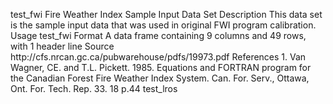 test_fwi
Fire Weather Index Sample Input Data Set
Description
This data set is the sample input data that was used in original FWI program calibration.
Usage
test_fwi
Format
A data frame containing 9 columns and 49 rows, with 1 header line
Source
http://cfs.nrcan.gc.ca/pubwarehouse/pdfs/19973.pdf
References
1. Van Wagner, CE. and T.L. Pickett. 1985. Equations and FORTRAN program for the Canadian
Forest Fire Weather Index System. Can. For. Serv., Ottawa, Ont. For. Tech. Rep. 33. 18 p.44
test_lros
